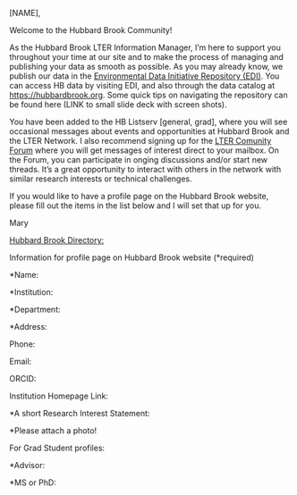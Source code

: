 \[NAME\],

Welcome to the Hubbard Brook Community!

As the Hubbard Brook LTER Information Manager, I'm here to support you throughout your time at our site and to make the process of managing and publishing your data as smooth as possible. As you may already know, we publish our data in the [Environmental Data Initiative Repository (EDI)](https://edirepository.org). You can access HB data by visiting EDI, and also through the data catalog at <https://hubbardbrook.org>. Some quick tips on navigating the repository can be found here (LINK to small slide deck with screen shots).

You have been added to the HB Listserv \[general, grad\], where you will see occasional messages about events and opportunities at Hubbard Brook and the LTER Network. I also recommend signing up for the [LTER Comunity Forum](https://lternet.discourse.group/) where you will get messages of interest direct to your mailbox. On the Forum, you can participate in onging discussions and/or start new threads. It's a great opportunity to interact with others in the network with similar research interests or technical challenges.

If you would like to have a profile page on the Hubbard Brook website, please fill out the items in the list below and I will set that up for you.

Mary

[Hubbard Brook Directory:](https://hubbardbrook.org/people/)

Information for profile page on Hubbard Brook website (\*required)

\*Name:

\*Institution:

\*Department:

\*Address:

Phone:

Email:

ORCID:

Institution Homepage Link:

\*A short Research Interest Statement:

\*Please attach a photo!

For Grad Student profiles:

\*Advisor:

\*MS or PhD:

